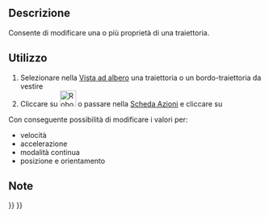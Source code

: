 <languages/>
{{Docnav
|[[Robot_Edge2Trac/it|Crea una traiettoria da bordi]]
|[[Robot_TrajectoryCompound/it|Raggruppa le traiettorie]]
|[[Robot_Workbench/it|Robot]]
|IconL=Robot_Edge2Trac.svg
|IconR=Robot_TrajectoryCompound.svg
|IconC=Workbench_Robot.svg
}}

{{GuiCommand/it
|Name=Robot TrajectoryDressUp
|Name/it=Vesti una traiettoria
|MenuLocation=Robot → Vesti una traiettoria
|Workbenches=[[Robot_Workbench/it|Robot]]
}}

==Descrizione==
Consente di modificare una o più proprietà di una traiettoria.


==Utilizzo==
#Selezionare nella [[Tree_view/it|Vista ad albero]] una traiettoria o un bordo-traiettoria da vestire
#Cliccare su [[Image:Robot_TrajectoryDressUp.svg|32px]] o passare nella [[Task_panel/it|Scheda Azioni]] e cliccare su {{KEY| [[Image:Robot_TrajectoryDressUp.svg|32px]] Vesti traiettoria}}

Con conseguente possibilità di modificare i valori per:
*velocità
*accelerazione
*modalità continua
*posizione e orientamento


<span id="Notes"></span>
==Note==


{{Docnav/it
|[[Robot_Edge2Trac/it|Crea traiettorie da bordi]]
|[[Robot_TrajectoryCompound/it|Raggruppa le traiettorie]]
|[[Robot_Workbench/it|Robot]]
|IconL=Robot_Edge2Trac.svg
|IconR=Robot_TrajectoryCompound.svg
|IconC=Workbench_Robot.svg
}}

{{Robot_Tools_navi{{#translation:}}}}
{{Userdocnavi{{#translation:}}}}
{{clear}}
